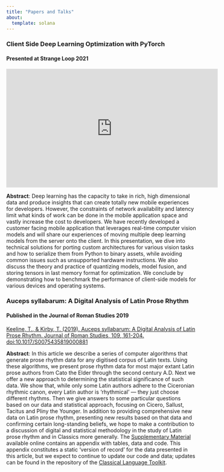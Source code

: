 ```yaml
---
title: "Papers and Talks"
about:
  template: solana
---
```

### Client Side Deep Learning Optimization with PyTorch

#### Presented at Strange Loop 2021
<iframe width="560" height="315" src="https://www.youtube.com/embed/s-CbBWKK5gk" title="YouTube video player" frameborder="0" allow="accelerometer; autoplay; clipboard-write; encrypted-media; gyroscope; picture-in-picture" allowfullscreen></iframe>

**Abstract**: Deep learning has the capacity to take in rich, high dimensional data and produce insights that can create totally new mobile experiences for developers. However, the constraints of network availability and latency limit what kinds of work can be done in the mobile application space and vastly increase the cost to developers. We have recently developed a customer facing mobile application that leverages real-time computer vision models and will share our experiences of moving multiple deep learning models from the server onto the client. In this presentation, we dive into technical solutions for porting custom architectures for various vision tasks and how to serialize them from Python to binary assets, while avoiding common issues such as unsupported hardware instructions. We also discuss the theory and practice of quantizing models, model fusion, and storing tensors in last memory format for optimization. We conclude by demonstrating how to benchmark the performance of client-side models for various devices and operating systems.

### Auceps syllabarum: A Digital Analysis of Latin Prose Rhythm

#### Published in the Journal of Roman Studies 2019



[Keeline, T., & Kirby, T. (2019). Auceps syllabarum: A Digital Analysis of Latin Prose Rhythm. Journal of Roman Studies, 109, 161-204. doi:10.1017/S0075435819000881](https://www.cambridge.org/core/journals/journal-of-roman-studies/article/abs/auceps-syllabarum-a-digital-analysis-of-latin-prose-rhythm/CA6F93A4BAC158FE9BAE05299A56F116)

**Abstract**: In this article we describe a series of computer algorithms that generate prose rhythm data for any digitised corpus of Latin texts. Using these algorithms, we present prose rhythm data for most major extant Latin prose authors from Cato the Elder through the second century A.D. Next we offer a new approach to determining the statistical significance of such data. We show that, while only some Latin authors adhere to the Ciceronian rhythmic canon, every Latin author is ‘rhythmical’ — they just choose different rhythms. Then we give answers to some particular questions based on our data and statistical approach, focusing on Cicero, Sallust, Tacitus and Pliny the Younger. In addition to providing comprehensive new data on Latin prose rhythm, presenting new results based on that data and confirming certain long-standing beliefs, we hope to make a contribution to a discussion of digital and statistical methodology in the study of Latin prose rhythm and in Classics more generally. The [Supplementary Material](https://doi.org/10.1017/S0075435819000881) available online contains an appendix with tables, data and code. This appendix constitutes a static ‘version of record’ for the data presented in this article, but we expect to continue to update our code and data; updates can be found in the repository of the [Classical Language Toolkit](https://github.com/cltk/cltk).
